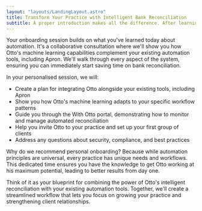 ```yaml
---
layout: "layouts/LandingLayout.astro"
title: Transform Your Practice with Intelligent Bank Reconciliation
subtitle: A proper introduction makes all the difference. After learning about automation in today's webinar, take the next step towards transforming your practice by booking a personal onboarding session with Otto.
---
```



Your onboarding session builds on what you've learned today about automation. It's a collaborative consultation where we'll show you how Otto's machine learning capabilities complement your existing automation tools, including Apron. We'll walk through every aspect of the system, ensuring you can immediately start saving time on bank reconciliation.

In your personalised session, we will:

- Create a plan for integrating Otto alongside your existing tools, including Apron
- Show you how Otto's machine learning adapts to your specific workflow patterns
- Guide you through the With Otto portal, demonstrating how to monitor and manage automated reconciliation
- Help you invite Otto to your practice and set up your first group of clients
- Address any questions about security, compliance, and best practices

Why do we recommend personal onboarding? Because while automation principles are universal, every practice has unique needs and workflows. This dedicated time ensures you have the knowledge to get Otto working at his maximum potential, leading to better results from day one.

Think of it as your blueprint for combining the power of Otto's intelligent reconciliation with your existing automation tools. Together, we'll create a streamlined workflow that lets you focus on growing your practice and strengthening client relationships.
